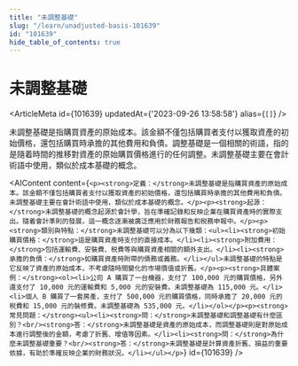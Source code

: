 ```yaml
---
title: "未調整基礎"
slug: "/learn/unadjusted-basis-101639"
id: "101639"
hide_table_of_contents: true
---
```



# 未調整基礎

<ArticleMeta id={101639} updatedAt={'2023-09-26 13:58:58'} alias={`[]`} />
<div className='border-solid border-b border-t-0 my-4 border-[var(--ifm-color-gray-300)]' />

未調整基礎是指購買資產的原始成本。該金額不僅包括購買者支付以獲取資產的初始價格，還包括購買時承擔的其他費用和負債。調整基礎是一個相關的術語，指的是隨着時間的推移對資產的原始購買價格進行的任何調整。未調整基礎主要在會計術語中使用，類似於成本基礎的概念。

<AIContent content={`<p><strong>定義：</strong>未調整基礎是指購買資產的原始成本。該金額不僅包括購買者支付以獲取資產的初始價格，還包括購買時承擔的其他費用和負債。未調整基礎主要在會計術語中使用，類似於成本基礎的概念。</p><p><strong>起源：</strong>未調整基礎的概念起源於會計學，旨在準確記錄和反映企業在購買資產時的實際支出。隨着會計準則的發展，這一概念逐漸被廣泛應用於財務報告和税務申報中。</p><p><strong>類別與特點：</strong>未調整基礎可以分為以下幾類：<ul><li><strong>初始購買價格：</strong>這是購買資產時支付的直接成本。</li><li><strong>附加費用：</strong>包括運輸費、安裝費、税費等與購買資產相關的額外支出。</li><li><strong>承擔的負債：</strong>如購買資產時附帶的債務或義務。</li></ul>未調整基礎的特點是它反映了資產的原始成本，不考慮隨時間變化的市場價值或折舊。</p><p><strong>具體案例：</strong><ol><li>公司 A 購買了一台機器，支付了 100,000 元的購買價格，另外還支付了 10,000 元的運輸費和 5,000 元的安裝費。未調整基礎為 115,000 元。</li><li>個人 B 購買了一套房產，支付了 500,000 元的購買價格，同時承擔了 20,000 元的税費和 15,000 元的裝修費。未調整基礎為 535,000 元。</li></ol></p><p><strong>常見問題：</strong><ul><li><strong>問：</strong>未調整基礎和調整基礎有什麼區別？<br/><strong>答：</strong>未調整基礎是資產的原始成本，而調整基礎則是對原始成本進行調整後的金額，考慮了折舊、增值等因素。</li><li><strong>問：</strong>為什麼未調整基礎重要？<br/><strong>答：</strong>未調整基礎是計算資產折舊、損益的重要依據，有助於準確反映企業的財務狀況。</li></ul></p>`} id={101639} />
